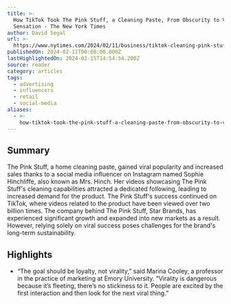```yaml
---
title: >-
  How TikTok Took The Pink Stuff, a Cleaning Paste, From Obscurity to Viral
  Sensation - The New York Times
author: David Segal
url: >-
  https://www.nytimes.com/2024/02/11/business/tiktok-cleaning-pink-stuff.html?utm_source=Sailthru&utm_medium=email&utm_campaign=Issue:%202024-02-14%20Retail%20Dive:%20Marketing%20%5Bissue:59176%5D&utm_term=Retail%20Dive:%20Marketing
publishedOn: 2024-02-11T00:00:00.000Z
lastHighlightedOn: 2024-02-15T14:54:54.200Z
source: reader
category: articles
tags:
  - advertising
  - influencers
  - retail
  - social-media
aliases:
  - >-
    how-tiktok-took-the-pink-stuff-a-cleaning-paste-from-obscurity-to-viral-sensation-the-new-york-times
---
```

## Summary

The Pink Stuff, a home cleaning paste, gained viral popularity and increased sales thanks to a social media influencer on Instagram named Sophie Hinchliffe, also known as Mrs. Hinch. Her videos showcasing The Pink Stuff's cleaning capabilities attracted a dedicated following, leading to increased demand for the product. The Pink Stuff's success continued on TikTok, where videos related to the product have been viewed over two billion times. The company behind The Pink Stuff, Star Brands, has experienced significant growth and expanded into new markets as a result. However, relying solely on viral success poses challenges for the brand's long-term sustainability.

## Highlights
- “The goal should be loyalty, not virality,” said Marina Cooley, a professor in the practice of marketing at Emory University. “Virality is dangerous because it’s fleeting, there’s no stickiness to it. People are excited by the first interaction and then look for the next viral thing.”
